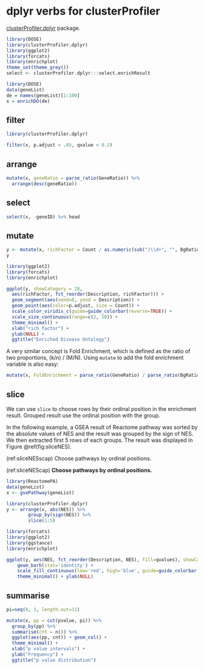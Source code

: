 # dplyr verbs for clusterProfiler {#chapter13}

[clusterProfiler.dplyr](https://github.com/YuLab-SMU/clusterProfiler.dplyr) package.


```r
library(DOSE)
library(clusterProfiler.dplyr)
library(ggplot2)
library(forcats)
library(enrichplot)
theme_set(theme_grey())
select <- clusterProfiler.dplyr:::select.enrichResult
```


```r
library(DOSE)
data(geneList)
de = names(geneList)[1:100]
x = enrichDO(de)
```

## filter

```r
library(clusterProfiler.dplyr)

filter(x, p.adjust < .05, qvalue < 0.2)
```

## arrange
```r
mutate(x, geneRatio = parse_ratio(GeneRatio)) %>%
  arrange(desc(geneRatio))
```

## select

```r
select(x, -geneID) %>% head
```

## mutate


```r
y <- mutate(x, richFactor = Count / as.numeric(sub("/\\d+", "", BgRatio)))
y

library(ggplot2)
library(forcats)
library(enrichplot)

ggplot(y, showCategory = 20, 
  aes(richFactor, fct_reorder(Description, richFactor))) + 
  geom_segment(aes(xend=0, yend = Description)) +
  geom_point(aes(color=p.adjust, size = Count)) +
  scale_color_viridis_c(guide=guide_colorbar(reverse=TRUE)) +
  scale_size_continuous(range=c(2, 10)) +
  theme_minimal() + 
  xlab("rich factor") +
  ylab(NULL) + 
  ggtitle("Enriched Disease Ontology")
```


A very similar concept is Fold Enrichment, which is defined as the ratio of two proportions, (k/n) / (M/N). Using `mutate` to add the fold enrichment variable is also easy:

```r
mutate(x, FoldEnrichment = parse_ratio(GeneRatio) / parse_ratio(BgRatio))
```

## slice

We can use `slice` to choose rows by their ordinal position in the enrichment result. Grouped result use the ordinal position with the group.

In the following example, a GSEA result of Reactome pathway was sorted by the absolute values of NES and the result was grouped by the sign of NES. We then extracted first 5 rows of each groups. The result was displayed in Figure \@ref(fig:sliceNES).


(ref:sliceNESscap) Choose pathways by ordinal positions.

(ref:sliceNEScap) **Choose pathways by ordinal positions.** 


```r
library(ReactomePA)
data(geneList)
x <- gsePathway(geneList)

library(clusterProfiler.dplyr)
y <- arrange(x, abs(NES)) %>% 
        group_by(sign(NES)) %>% 
        slice(1:5)

library(forcats)
library(ggplot2)
library(ggstance)
library(enrichplot)

ggplot(y, aes(NES, fct_reorder(Description, NES), fill=qvalues), showCategory=10) + 
    geom_barh(stat='identity') + 
    scale_fill_continuous(low='red', high='blue', guide=guide_colorbar(reverse=TRUE)) + 
    theme_minimal() + ylab(NULL)
```


## summarise


```r
pi=seq(0, 1, length.out=11)

mutate(x, pp = cut(pvalue, pi)) %>%
  group_by(pp) %>% 
  summarise(cnt = n()) %>% 
  ggplot(aes(pp, cnt)) + geom_col() + 
  theme_minimal() +
  xlab("p value intervals") +
  ylab("Frequency") + 
  ggtitle("p value distribution")
```


